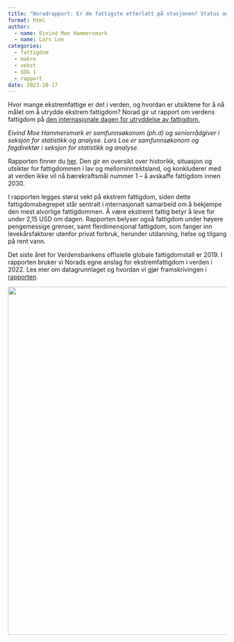 ```yaml
---
title: "Noradrapport: Er de fattigste etterlatt på stasjonen? Status og perspektiver på verdens fattigdom"
format: html
author: 
  - name: Eivind Moe Hammersmark
  - name: Lars Loe
categories: 
  - fattigdom
  - makro
  - vekst
  - SDG 1
  - rapport
date: 2023-10-17
---
```

Hvor mange ekstremfattige er det i verden, og hvordan er utsiktene for å nå målet om å utrydde ekstrem fattigdom? Norad gir ut rapport om verdens fattigdom på [den internasjonale dagen for utryddelse av fattigdom.](https://www.un.org/en/observances/day-for-eradicating-poverty)

*Eivind Moe Hammersmark er samfunnsøkonom (ph.d) og seniorrådgiver i seksjon for statistikk og analyse. Lars Loe er samfunnsøkonom og fagdirektør i seksjon for statistikk og analyse.*

Rapporten finner du [her](https://www.norad.no/globalassets/publikasjoner/publikasjoner-2023/verdens-fattigdom.pdf). Den gir en oversikt over historikk, situasjon og utsikter for fattigdommen i lav og mellominntektsland, og konkluderer med at verden ikke vil nå bærekraftsmål nummer 1 -- å avskaffe fattigdom innen 2030.

I rapporten legges størst vekt på ekstrem fattigdom, siden dette fattigdomsbegrepet står sentralt i internasjonalt samarbeid om å bekjempe den mest alvorlige fattigdommen. Å være ekstremt fattig betyr å leve for under 2,15 USD om dagen. Rapporten belyser også fattigdom under høyere pengemessige grenser, samt flerdimensjonal fattigdom, som fanger inn levekårsfaktorer utenfor privat forbruk, herunder utdanning, helse og tilgang på rent vann.

Det siste året for Verdensbankens offisielle globale fattigdomstall er 2019. I rapporten bruker vi Norads egne anslag for ekstremfattigdom i verden i 2022. Les mer om datagrunnlaget og hvordan vi gjør framskrivingen i [rapporten](https://www.norad.no/globalassets/publikasjoner/publikasjoner-2023/verdens-fattigdom.pdf).

![](poverty_215_map.svg){fig-alt="Kart som viser hvor stor andel av befolkningen i verdens land som er ekstremt fattige. Det er høyest andeler i Afrika sør for Sahara." width="800"}
